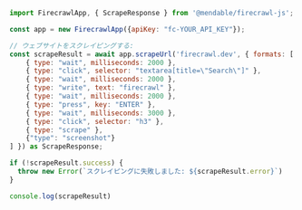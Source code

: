 ```js Node
import FirecrawlApp, { ScrapeResponse } from '@mendable/firecrawl-js';

const app = new FirecrawlApp({apiKey: "fc-YOUR_API_KEY"});

// ウェブサイトをスクレイピングする:
const scrapeResult = await app.scrapeUrl('firecrawl.dev', { formats: ['markdown', 'html'], actions: [
    { type: "wait", milliseconds: 2000 },
    { type: "click", selector: "textarea[title=\"Search\"]" },
    { type: "wait", milliseconds: 2000 },
    { type: "write", text: "firecrawl" },
    { type: "wait", milliseconds: 2000 },
    { type: "press", key: "ENTER" },
    { type: "wait", milliseconds: 3000 },
    { type: "click", selector: "h3" },
    { type: "scrape" },
    {"type": "screenshot"}
] }) as ScrapeResponse;

if (!scrapeResult.success) {
  throw new Error(`スクレイピングに失敗しました: ${scrapeResult.error}`)
}

console.log(scrapeResult)
```
